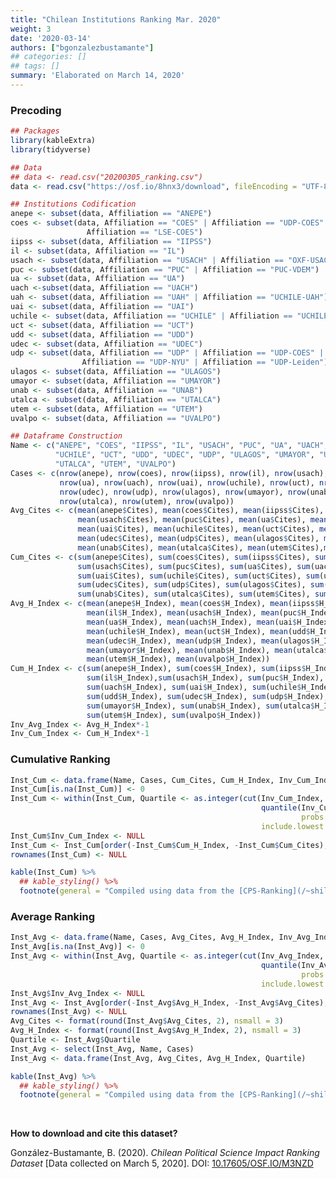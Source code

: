 ```yaml
---
title: "Chilean Institutions Ranking Mar. 2020"
weight: 3
date: '2020-03-14'
authors: ["bgonzalezbustamante"]
## categories: []
## tags: []
summary: 'Elaborated on March 14, 2020'
---
```


### Precoding

```r
## Packages
library(kableExtra)
library(tidyverse)

## Data
## data <- read.csv("20200305_ranking.csv")
data <- read.csv("https://osf.io/8hnx3/download", fileEncoding = "UTF-8")

## Institutions Codification
anepe <- subset(data, Affiliation == "ANEPE") 
coes <- subset(data, Affiliation == "COES" | Affiliation == "UDP-COES" | 
                 Affiliation == "LSE-COES") 
iipss <- subset(data, Affiliation == "IIPSS") 
il <- subset(data, Affiliation == "IL") 
usach <- subset(data, Affiliation == "USACH" | Affiliation == "OXF-USACH") 
puc <- subset(data, Affiliation == "PUC" | Affiliation == "PUC-VDEM") 
ua <- subset(data, Affiliation == "UA") 
uach <-subset(data, Affiliation == "UACH")
uah <- subset(data, Affiliation == "UAH" | Affiliation == "UCHILE-UAH") 
uai <- subset(data, Affiliation == "UAI") 
uchile <- subset(data, Affiliation == "UCHILE" | Affiliation == "UCHILE-UAH") 
uct <- subset(data, Affiliation == "UCT")
udd <- subset(data, Affiliation == "UDD")
udec <- subset(data, Affiliation == "UDEC")
udp <- subset(data, Affiliation == "UDP" | Affiliation == "UDP-COES" |
                Affiliation == "UDP-NYU" | Affiliation == "UDP-Leiden") 
ulagos <- subset(data, Affiliation == "ULAGOS") 
umayor <- subset(data, Affiliation == "UMAYOR") 
unab <- subset(data, Affiliation == "UNAB") 
utalca <- subset(data, Affiliation == "UTALCA") 
utem <- subset(data, Affiliation == "UTEM") 
uvalpo <- subset(data, Affiliation == "UVALPO") 

## Dataframe Construction
Name <- c("ANEPE", "COES", "IIPSS", "IL", "USACH", "PUC", "UA", "UACH", "UAI",
          "UCHILE", "UCT", "UDD", "UDEC", "UDP", "ULAGOS", "UMAYOR", "UNAB",
          "UTALCA", "UTEM", "UVALPO")
Cases <- c(nrow(anepe), nrow(coes), nrow(iipss), nrow(il), nrow(usach), nrow(puc),
           nrow(ua), nrow(uach), nrow(uai), nrow(uchile), nrow(uct), nrow(udd),
           nrow(udec), nrow(udp), nrow(ulagos), nrow(umayor), nrow(unab),
           nrow(utalca), nrow(utem), nrow(uvalpo))
Avg_Cites <- c(mean(anepe$Cites), mean(coes$Cites), mean(iipss$Cites), mean(il$Cites),
               mean(usach$Cites), mean(puc$Cites), mean(ua$Cites), mean(uach$Cites),
               mean(uai$Cites), mean(uchile$Cites), mean(uct$Cites), mean(udd$Cites),
               mean(udec$Cites), mean(udp$Cites), mean(ulagos$Cites), mean(umayor$Cites),
               mean(unab$Cites), mean(utalca$Cites), mean(utem$Cites),mean(uvalpo$Cites))
Cum_Cites <- c(sum(anepe$Cites), sum(coes$Cites), sum(iipss$Cites), sum(il$Cites),
               sum(usach$Cites), sum(puc$Cites), sum(ua$Cites), sum(uach$Cites),
               sum(uai$Cites), sum(uchile$Cites), sum(uct$Cites), sum(udd$Cites),
               sum(udec$Cites), sum(udp$Cites), sum(ulagos$Cites), sum(umayor$Cites),
               sum(unab$Cites), sum(utalca$Cites), sum(utem$Cites), sum(uvalpo$Cites))
Avg_H_Index <- c(mean(anepe$H_Index), mean(coes$H_Index), mean(iipss$H_Index), 
                 mean(il$H_Index), mean(usach$H_Index), mean(puc$H_Index), 
                 mean(ua$H_Index), mean(uach$H_Index), mean(uai$H_Index), 
                 mean(uchile$H_Index), mean(uct$H_Index), mean(udd$H_Index),
                 mean(udec$H_Index), mean(udp$H_Index), mean(ulagos$H_Index), 
                 mean(umayor$H_Index), mean(unab$H_Index), mean(utalca$H_Index), 
                 mean(utem$H_Index), mean(uvalpo$H_Index))
Cum_H_Index <- c(sum(anepe$H_Index), sum(coes$H_Index), sum(iipss$H_Index), 
                 sum(il$H_Index),sum(usach$H_Index), sum(puc$H_Index), sum(ua$H_Index), 
                 sum(uach$H_Index), sum(uai$H_Index), sum(uchile$H_Index), sum(uct$H_Index), 
                 sum(udd$H_Index), sum(udec$H_Index), sum(udp$H_Index), sum(ulagos$H_Index), 
                 sum(umayor$H_Index), sum(unab$H_Index), sum(utalca$H_Index), 
                 sum(utem$H_Index), sum(uvalpo$H_Index))
Inv_Avg_Index <- Avg_H_Index*-1
Inv_Cum_Index <- Cum_H_Index*-1
```

### Cumulative Ranking 

```r
Inst_Cum <- data.frame(Name, Cases, Cum_Cites, Cum_H_Index, Inv_Cum_Index)
Inst_Cum[is.na(Inst_Cum)] <- 0
Inst_Cum <- within(Inst_Cum, Quartile <- as.integer(cut(Inv_Cum_Index, 
                                                        quantile(Inv_Cum_Index, 
                                                                 probs = 0:4/4), 
                                                        include.lowest = TRUE)))
Inst_Cum$Inv_Cum_Index <- NULL
Inst_Cum <- Inst_Cum[order(-Inst_Cum$Cum_H_Index, -Inst_Cum$Cum_Cites), ]
rownames(Inst_Cum) <- NULL
```

```r
kable(Inst_Cum) %>%
  ## kable_styling() %>%
  footnote(general = "Compiled using data from the [CPS-Ranking](/~shil5311/ranking/series/2020-03-05-impact-ranking/). Data collected on March 5, 2020.")
```

### Average Ranking

```r
Inst_Avg <- data.frame(Name, Cases, Avg_Cites, Avg_H_Index, Inv_Avg_Index)
Inst_Avg[is.na(Inst_Avg)] <- 0
Inst_Avg <- within(Inst_Avg, Quartile <- as.integer(cut(Inv_Avg_Index, 
                                                        quantile(Inv_Avg_Index, 
                                                                 probs = 0:4/4), 
                                                        include.lowest = TRUE)))
Inst_Avg$Inv_Avg_Index <- NULL
Inst_Avg <- Inst_Avg[order(-Inst_Avg$Avg_H_Index, -Inst_Avg$Avg_Cites), ]
rownames(Inst_Avg) <- NULL
Avg_Cites <- format(round(Inst_Avg$Avg_Cites, 2), nsmall = 3)
Avg_H_Index <- format(round(Inst_Avg$Avg_H_Index, 2), nsmall = 3)
Quartile <- Inst_Avg$Quartile
Inst_Avg <- select(Inst_Avg, Name, Cases)
Inst_Avg <- data.frame(Inst_Avg, Avg_Cites, Avg_H_Index, Quartile)
``` 
```r
kable(Inst_Avg) %>%
  ## kable_styling() %>%
  footnote(general = "Compiled using data from the [CPS-Ranking](/~shil5311/ranking/series/2020-03-05-impact-ranking/). Data collected on March 5, 2020.")
```

\

**How to download and cite this dataset?**

González-Bustamante, B. (2020). *Chilean Political Science Impact Ranking Dataset* [Data collected on March 5, 2020]. DOI: [10.17605/OSF.IO/M3NZD](http://doi.org/10.17605/OSF.IO/M3NZD)
